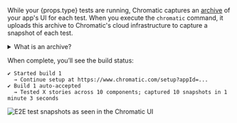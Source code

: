 While your {props.type} tests are running, Chromatic captures an [archive](#what-is-an-archive) of your app's UI for each test. When you execute the `chromatic` command, it uploads this archive to Chromatic's cloud infrastructure to capture a snapshot of each test.

<details>
<summary>What is an archive?</summary>

An **archive** is a self-contained, re-renderable HTML “snapshot” of your UI captured during {props.type} tests. It contains all the assets and data required to re-render your app UI for Chromatic’s <a href={`/docs/${props.type.toLowerCase()}/test`}><b>Visual Tests</b></a> and [**UI Review**](/docs/review) features.

The archives generated during each test run can be accessed through the Chromatic web app and are fully inspectable, enabling you to troubleshoot changes and errors effectively.

</details>

When complete, you’ll see the build status:

```shell
✔ Started build 1
  → Continue setup at https://www.chromatic.com/setup?appId=...
✔ Build 1 auto-accepted
  → Tested X stories across 10 components; captured 10 snapshots in 1 minute 3 seconds
```

![E2E test snapshots as seen in the Chromatic UI](../../../images/e2e-playwright-library.jpg)
